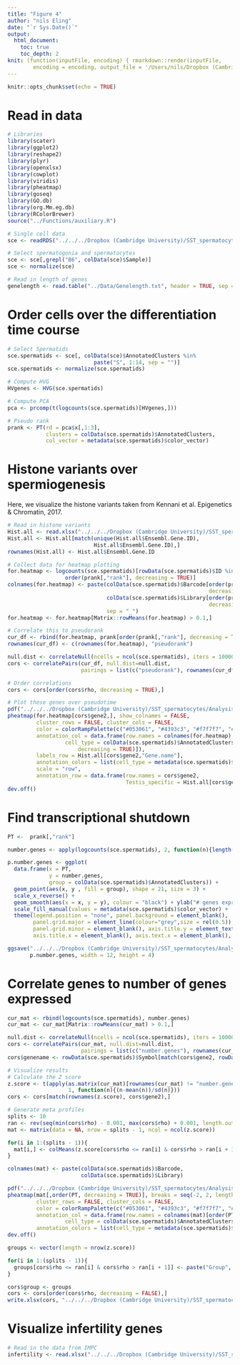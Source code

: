 ```yaml
---
title: "Figure 4"
author: "nils Eling"
date: "`r Sys.Date()`"
output: 
  html_document:
    toc: true
    toc_depth: 2
knit: (function(inputFile, encoding) { rmarkdown::render(inputFile, 
        encoding = encoding, output_file = '/Users/nils/Dropbox (Cambridge University)/SST_spermatocytes/Analysis/Figures/Fig_4/Fig_4.html') })
---
```


```r
knitr::opts_chunk$set(echo = TRUE)
```

# Read in data

```r
# Libraries
library(scater)
library(ggplot2)
library(reshape2)
library(plyr)
library(openxlsx)
library(cowplot)
library(viridis)
library(pheatmap)
library(goseq)
library(GO.db)
library(org.Mm.eg.db)
library(RColorBrewer)
source("../Functions/auxiliary.R")

# Single cell data
sce <- readRDS("../../../Dropbox (Cambridge University)/SST_spermatocytes/Analysis/data/10X_data/SCE_all.rds")

# Select spermatogonia and spermatocytes
sce <- sce[,grepl("B6", colData(sce)$Sample)]
sce <- normalize(sce)

# Read in length of genes
genelength <- read.table("../Data/Genelength.txt", header = TRUE, sep = "\t")
```

# Order cells over the differentiation time course

```r
# Select Spermatids
sce.spermatids <- sce[, colData(sce)$AnnotatedClusters %in% 
                           paste("S", 1:14, sep = "")]
sce.spermatids <- normalize(sce.spermatids)

# Compute HVG
HVgenes <- HVG(sce.spermatids)

# Compute PCA
pca <- prcomp(t(logcounts(sce.spermatids)[HVgenes,]))

# Pseudo rank
prank <- PT(rd = pca$x[,1:3], 
            clusters = colData(sce.spermatids)$AnnotatedClusters,
            col_vector = metadata(sce.spermatids)$color_vector)
```

# Histone variants over spermiogenesis

Here, we visualize the histone variants taken from Kennani et al. Epigenetics & Chromatin, 2017.

```r
# Read in histone variants
Hist.all <- read.xlsx("../../../Dropbox (Cambridge University)/SST_spermatocytes/Analysis/Figures/Fig_4/Mouse_histones.xlsx")
Hist.all <- Hist.all[match(unique(Hist.all$Ensembl.Gene.ID),
                           Hist.all$Ensembl.Gene.ID),]
rownames(Hist.all) <- Hist.all$Ensembl.Gene.ID

# Collect data for heatmap plotting
for.heatmap <- logcounts(sce.spermatids)[rowData(sce.spermatids)$ID %in% Hist.all$Ensembl.Gene.ID,
                  order(prank[,"rank"], decreasing = TRUE)]
colnames(for.heatmap) <- paste(colData(sce.spermatids)$Barcode[order(prank[,"rank"],
                                                               decreasing = TRUE)],
                               colData(sce.spermatids)$Library[order(prank[,"rank"],
                                                               decreasing = TRUE)],
                               sep = "_")
for.heatmap <- for.heatmap[Matrix::rowMeans(for.heatmap) > 0.1,]

# Correlate this to pseudorank
cur_df <- rbind(for.heatmap, prank[order(prank[,"rank"], decreasing = TRUE),"rank"])
rownames(cur_df) <- c(rownames(for.heatmap), "pseudorank")

null.dist <- correlateNull(ncells = ncol(sce.spermatids), iters = 100000)
cors <- correlatePairs(cur_df, null.dist=null.dist, 
                       pairings = list(c("pseudorank"), rownames(cur_df)))

# Order correlations
cors <- cors[order(cors$rho, decreasing = TRUE),]

# Plot these genes over pseudotime
pdf("../../../Dropbox (Cambridge University)/SST_spermatocytes/Analysis/Figures/Fig_4/Fig_4_HistoneVariants.pdf", onefile = FALSE)
pheatmap(for.heatmap[cors$gene2,], show_colnames = FALSE,
         cluster_rows = FALSE, cluster_cols = FALSE, 
         color = colorRampPalette(c("#053061", "#4393c3", "#f7f7f7", "#d6604d", "#67001f"))(100),
         annotation_col = data.frame(row.names = colnames(for.heatmap),
                  cell_type = colData(sce.spermatids)$AnnotatedClusters[order(prank[,"rank"],
                      decreasing = TRUE)]),
         labels_row = Hist.all[cors$gene2,"Gene.name"],
         annotation_colors = list(cell_type = metadata(sce.spermatids)$color_vector), 
         scale = "row",
         annotation_row = data.frame(row.names = cors$gene2,
                                     Testis_specific = Hist.all[cors$gene2,"X7"]))
dev.off()
```

# Find transcriptional shutdown

```r
PT <-  prank[,"rank"]

number.genes <- apply(logcounts(sce.spermatids), 2, function(n){length(which(n>0))})

p.number.genes <- ggplot(
  data.frame(x = PT,
             y = number.genes,
             group = colData(sce.spermatids)$AnnotatedClusters)) + 
  geom_point(aes(x, y , fill = group), shape = 21, size = 3) +
  scale_x_reverse() + 
  geom_smooth(aes(x = x, y = y), colour = "black") + ylab("# genes expressed") +
  scale_fill_manual(values = metadata(sce.spermatids)$color_vector) + 
  theme(legend.position = "none", panel.background = element_blank(), 
        panel.grid.major = element_line(colour="grey",size = rel(0.5)), 
        panel.grid.minor = element_blank(), axis.title.y = element_text(size = 15), 
        axis.title.x = element_blank(), axis.text.x = element_blank(), axis.ticks.x = element_blank())

ggsave("../../../Dropbox (Cambridge University)/SST_spermatocytes/Analysis/Figures/Fig_4/NoGenes.pdf", 
       p.number.genes, width = 12, height = 4)
```

# Correlate genes to number of genes expressed

```r
cur_mat <- rbind(logcounts(sce.spermatids), number.genes)
cur_mat <- cur_mat[Matrix::rowMeans(cur_mat) > 0.1,]

null.dist <- correlateNull(ncells = ncol(sce.spermatids), iters = 100000)
cors <- correlatePairs(cur_mat, null.dist=null.dist, 
                       pairings = list(c("number.genes"), rownames(cur_mat)))
cors$genename <- rowData(sce.spermatids)$Symbol[match(cors$gene2, rowData(sce.spermatids)$ID)]

# Visualize results
# Calculate the Z score
z.score <- t(apply(as.matrix(cur_mat)[rownames(cur_mat) != "number.genes",],
                   1, function(n){(n-mean(n))/sd(n)}))
cors <- cors[match(rownames(z.score), cors$gene2),]

# Generate meta profiles 
splits <- 10
ran <- rev(seq(min(cors$rho) - 0.001, max(cors$rho) + 0.001, length.out = splits))
mat <- matrix(data = NA, nrow = splits - 1, ncol = ncol(z.score))

for(i in 1:(splits - 1)){
  mat[i,] <- colMeans(z.score[cors$rho <= ran[i] & cors$rho > ran[i + 1],])
}

colnames(mat) <- paste(colData(sce.spermatids)$Barcode,
                       colData(sce.spermatids)$Library)

pdf("../../../Dropbox (Cambridge University)/SST_spermatocytes/Analysis/Figures/Fig_4/Fig_4_TranscriptionalShotdown.pdf", onefile = FALSE)
pheatmap(mat[,order(PT, decreasing = TRUE)], breaks = seq(-2, 2, length.out = 100),
         cluster_rows = FALSE, cluster_cols = FALSE, 
         color = colorRampPalette(c("#053061", "#4393c3", "#f7f7f7", "#d6604d", "#67001f"))(100),
         annotation_col = data.frame(row.names = colnames(mat)[order(PT, decreasing = TRUE)],
                  cell_type = colData(sce.spermatids)$AnnotatedClusters[order(PT, decreasing = TRUE)]),
         annotation_colors = list(cell_type = metadata(sce.spermatids)$color_vector), show_colnames = FALSE)
dev.off()

groups <- vector(length = nrow(z.score))

for(i in 1:(splits - 1)){
  groups[cors$rho <= ran[i] & cors$rho > ran[i + 1]] <- paste("Group", i)
}

cors$group <- groups
cors <- cors[order(cors$rho, decreasing = FALSE),]
write.xlsx(cors, "../../../Dropbox (Cambridge University)/SST_spermatocytes/Analysis/Figures/Fig_4/CorrrelationNoGenes.xlsx")

```

# Visualize infertility genes

```r
# Read in the data from IMPC
infertility <- read.xlsx("../../../Dropbox (Cambridge University)/SST_spermatocytes/Analysis/Figures/Fig_4/male_infertility.xlsx")
```
